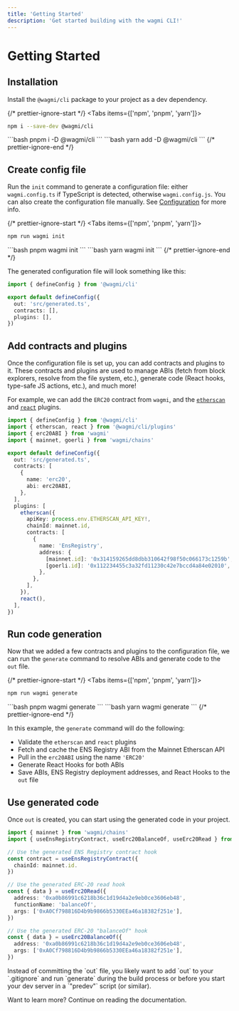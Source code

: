 ```yaml
---
title: 'Getting Started'
description: 'Get started building with the wagmi CLI!'
---
```



# Getting Started

## Installation

Install the `@wagmi/cli` package to your project as a dev dependency.

{/* prettier-ignore-start */}
<Tabs items={['npm', 'pnpm', 'yarn']}>
  <Tab>
```bash
npm i --save-dev @wagmi/cli
```
  </Tab>
  <Tab>
```bash
pnpm i -D @wagmi/cli
```
  </Tab>
  <Tab>
```bash
yarn add -D @wagmi/cli
```
  </Tab>
</Tabs>
{/* prettier-ignore-end */}

## Create config file

Run the `init` command to generate a configuration file: either `wagmi.config.ts` if TypeScript is detected, otherwise `wagmi.config.js`. You can also create the configuration file manually. See [Configuration](/cli/configuration/configuring-cli) for more info.

{/* prettier-ignore-start */}
<Tabs items={['npm', 'pnpm', 'yarn']}>
  <Tab>
```bash
npm run wagmi init
```
  </Tab>
  <Tab>
```bash
pnpm wagmi init
```
  </Tab>
  <Tab>
```bash
yarn wagmi init
```
  </Tab>
</Tabs>
{/* prettier-ignore-end */}

The generated configuration file will look something like this:

```ts filename="wagmi.config.ts"
import { defineConfig } from '@wagmi/cli'

export default defineConfig({
  out: 'src/generated.ts',
  contracts: [],
  plugins: [],
})
```

## Add contracts and plugins

Once the configuration file is set up, you can add contracts and plugins to it. These contracts and plugins are used to manage ABIs (fetch from block explorers, resolve from the file system, etc.), generate code (React hooks, type-safe JS actions, etc.), and much more!

For example, we can add the `ERC20` contract from `wagmi`, and the [`etherscan`](/cli/plugins/etherscan) and [`react`](/cli/plugins/react) plugins.

```ts filename="wagmi.config.ts"
import { defineConfig } from '@wagmi/cli'
import { etherscan, react } from '@wagmi/cli/plugins'
import { erc20ABI } from 'wagmi'
import { mainnet, goerli } from 'wagmi/chains'

export default defineConfig({
  out: 'src/generated.ts',
  contracts: [
    {
      name: 'erc20',
      abi: erc20ABI,
    },
  ],
  plugins: [
    etherscan({
      apiKey: process.env.ETHERSCAN_API_KEY!,
      chainId: mainnet.id,
      contracts: [
        {
          name: 'EnsRegistry',
          address: {
            [mainnet.id]: '0x314159265dd8dbb310642f98f50c066173c1259b',
            [goerli.id]: '0x112234455c3a32fd11230c42e7bccd4a84e02010',
          },
        },
      ],
    }),
    react(),
  ],
})
```

## Run code generation

Now that we added a few contracts and plugins to the configuration file, we can run the `generate` command to resolve ABIs and generate code to the `out` file.

{/* prettier-ignore-start */}
<Tabs items={['npm', 'pnpm', 'yarn']}>
  <Tab>
```bash
npm run wagmi generate
```
  </Tab>
  <Tab>
```bash
pnpm wagmi generate
```
  </Tab>
  <Tab>
```bash
yarn wagmi generate
```
  </Tab>
</Tabs>
{/* prettier-ignore-end */}

In this example, the `generate` command will do the following:
- Validate the `etherscan` and `react` plugins
- Fetch and cache the ENS Registry ABI from the Mainnet Etherscan API
- Pull in the `erc20ABI` using the name `'ERC20'`
- Generate React Hooks for both ABIs
- Save ABIs, ENS Registry deployment addresses, and React Hooks to the `out` file

## Use generated code

Once `out` is created, you can start using the generated code in your project.

```ts
import { mainnet } from 'wagmi/chains'
import { useEnsRegistryContract, useErc20BalanceOf, useErc20Read } from './generated'

// Use the generated ENS Registry contract hook
const contract = useEnsRegistryContract({
  chainId: mainnet.id.
})

// Use the generated ERC-20 read hook
const { data } = useErc20Read({
  address: '0xa0b86991c6218b36c1d19d4a2e9eb0ce3606eb48',
  functionName: 'balanceOf',
  args: ['0xA0Cf798816D4b9b9866b5330EEa46a18382f251e'],
})

// Use the generated ERC-20 "balanceOf" hook
const { data } = useErc20BalanceOf({
  address: '0xa0b86991c6218b36c1d19d4a2e9eb0ce3606eb48',
  args: ['0xA0Cf798816D4b9b9866b5330EEa46a18382f251e'],
})
```

<Callout type="info">
  Instead of committing the `out` file, you likely want to add `out` to your
  `.gitignore` and run `generate` during the build process or before you start
  your dev server in a `"predev"` script (or similar).
</Callout>

Want to learn more? Continue on reading the documentation.
